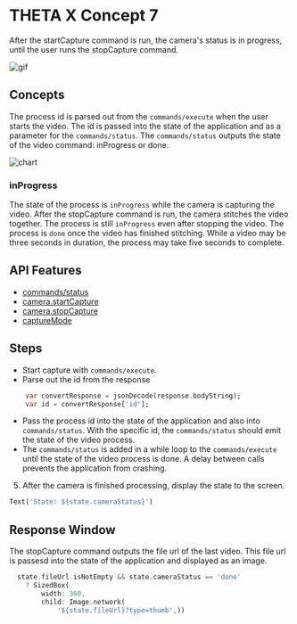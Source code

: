 # THETA X Concept 7

After the startCapture command is run, the camera's status is in progress, until the user runs the stopCapture command. 

![gif](docs/test.gif)

## Concepts

The process id is parsed out from the `commands/execute` when the user starts the video. The id is passed into the state of the application and as a parameter for the `commands/status`. The `commands/status` outputs the state of the video command: inProgress or done.

![chart](docs/chart.png)

### inProgress

The state of the process is `inProgress` while the camera is capturing the video. After the stopCapture command is run, the camera stitches the video together. The process is still `inProgress` even after stopping the video. The process is `done` once the video has finished stitching. While a video may be three seconds in duration, the process may take five seconds to complete.

## API Features

* [commands/status](https://api.ricoh/docs/theta-web-api-v2.1/protocols/commands_status/)
* [camera.startCapture](https://api.ricoh/docs/theta-web-api-v2.1/commands/camera.start_capture/)
* [camera.stopCapture](https://api.ricoh/docs/theta-web-api-v2.1/commands/camera.stop_capture/)
* [captureMode](https://api.ricoh/docs/theta-web-api-v2.1/options/capture_mode/)

## Steps

* Start capture with `commands/execute`. 
* Parse out the id from the response

```dart
    var convertResponse = jsonDecode(response.bodyString);
    var id = convertResponse['id'];
```

* Pass the process id into the state of the application and also into `commands/status`. With the specific id, the `commands/status` should emit the state of the video process.
* The `commands/status` is added in a while loop to the `commands/execute` until the state of the video process is done. A delay between calls prevents the application from crashing.
5. After the camera is finished processing, display the state to the screen. 

```dart
Text('State: ${state.cameraStatus}')
```

## Response Window

The stopCapture command outputs the file url of the last video. This file url is passesd into the state of the application and displayed as an image.

```dart
  state.fileUrl.isNotEmpty && state.cameraStatus == 'done'
    ? SizedBox(
        width: 300,
        child: Image.network(
            '${state.fileUrl}?type=thumb',))
        
```

